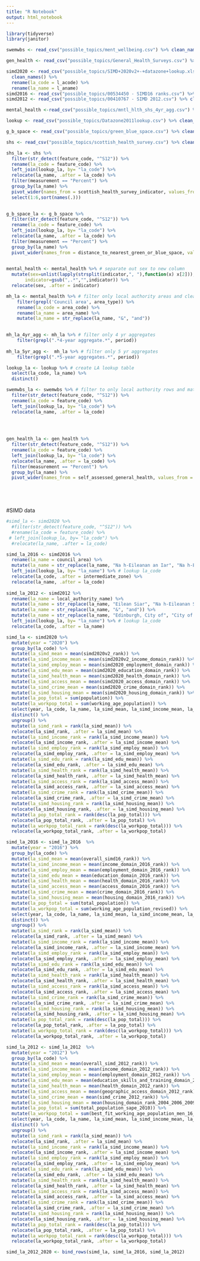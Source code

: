 ```yaml
---
title: "R Notebook"
output: html_notebook
---
```

```r
library(tidyverse)
library(janitor)
```

```r
swemwbs <- read_csv("possible_topics/ment_wellbeing.csv") %>% clean_names()

gen_health <- read_csv("possible_topics/General_Health_Surveys.csv") %>% clean_names()

simd2020 <- read_csv("possible_topics/SIMD+2020v2+-+datazone+lookup.xlsx - SIMD 2020v2 DZ lookup data.csv") %>% 
  clean_names() %>% 
  rename(la_code = l_acode) %>% 
  rename(la_name = l_aname)
simd2016 <- read_csv("possible_topics/00534450 - SIMD16 ranks.csv") %>% clean_names()
simd2012 <- read_csv("possible_topics/00410767 - SIMD 2012.csv") %>% clean_names()

mental_health <-read_csv("possible_topics/mntl_hlth_shs_4yr_agg.csv") %>% clean_names()

lookup <- read_csv("possible_topics/Datazone2011lookup.csv") %>% clean_names()

g_b_space <- read_csv("possible_topics/green_blue_space.csv") %>% clean_names()

shs <- read_csv("possible_topics/scottish_health_survey.csv") %>% clean_names()
```

```r
shs_la <- shs %>% 
  filter(str_detect(feature_code, "^S12")) %>% 
  rename(la_code = feature_code) %>% 
  left_join(lookup_la, by= "la_code") %>% 
  relocate(la_name, .after = la_code) %>% 
  filter(measurement == "Percent") %>% 
  group_by(la_name) %>% 
  pivot_wider(names_from = scottish_health_survey_indicator, values_from = value) %>% 
  select(1:6,sort(names(.)))
  
```

```r
g_b_space_la <- g_b_space %>%
  filter(str_detect(feature_code, "^S12")) %>% 
  rename(la_code = feature_code) %>% 
  left_join(lookup_la, by= "la_code") %>% 
  relocate(la_name, .after = la_code) %>% 
  filter(measurement == "Percent") %>% 
  group_by(la_name) %>% 
  pivot_wider(names_from = distance_to_nearest_green_or_blue_space, values_from = value)
  
```


```r
mental_health <- mental_health %>% # separate out sex to new column
  mutate(sex=unlist(lapply(strsplit(indicator,", "),function(x) x[2])),
       indicator=gsub(",.*","",indicator)) %>% 
  relocate(sex, .after = indicator)

mh_la <- mental_health %>% # filter only local authority areas and clean up
    filter(grepl('Council area', area_type)) %>% 
    rename(la_code = area_code) %>%
    rename(la_name = area_name) %>% 
    mutate(la_name = str_replace(la_name, "&", "and")) 
  

mh_la_4yr_agg <- mh_la %>% # filter only 4 yr aggregates
    filter(grepl(".*4-year aggregate.*", period))
  
mh_la_5yr_agg <-  mh_la %>% # filter only 5 yr aggregates
    filter(grepl(".*5-year aggregates.*", period))
```

```r


lookup_la <- lookup %>% # create LA lookup table 
  select(la_code, la_name) %>% 
  distinct()

swemwbs_la <- swemwbs %>% # filter to only local authority rows and match s12 code to LA name
  filter(str_detect(feature_code, "^S12")) %>% 
  rename(la_code = feature_code) %>% 
  left_join(lookup_la, by= "la_code") %>% 
  relocate(la_name, .after = la_code)

  
  

```

```r
gen_health_la <- gen_health %>% 
  filter(str_detect(feature_code, "^S12")) %>% 
  rename(la_code = feature_code) %>% 
  left_join(lookup_la, by= "la_code") %>% 
  relocate(la_name, .after = la_code) %>% 
  filter(measurement == "Percent") %>% 
  group_by(la_name) %>% 
  pivot_wider(names_from = self_assessed_general_health, values_from = value)



  
```
#SIMD data
```r
#simd_la <- simd2020 %>% 
  #filter(str_detect(feature_code, "^S12")) %>% 
  #rename(la_code = feature_code) %>% 
 # left_join(lookup_la, by= "la_code") %>% 
  #relocate(la_name, .after = la_code)

simd_la_2016 <- simd2016 %>% 
  rename(la_name = council_area) %>%
  mutate(la_name = str_replace(la_name, "Na h-Eileanan an Iar", "Na h-Eileanan Siar")) %>% #update change to LA name
  left_join(lookup_la, by= "la_name") %>% # lookup la_code
  relocate(la_code, .after = intermediate_zone) %>% 
  relocate(la_name, .after = la_code) 
  
simd_la_2012 <- simd2012 %>% 
  rename(la_name = local_authority_name) %>%
  mutate(la_name = str_replace(la_name, "Eilean Siar", "Na h-Eileanan Siar")) %>% #update changes to LA names
  mutate(la_name = str_replace(la_name, "&", "and")) %>%
  mutate(la_name = str_replace(la_name, "Edinburgh, City of", "City of Edinburgh")) %>%
  left_join(lookup_la, by= "la_name") %>% # lookup la_code
  relocate(la_code, .after = la_name) 
```

```r
 

simd_la <- simd2020 %>% 
  mutate(year = "2020") %>% 
  group_by(la_code) %>% 
  mutate(la_simd_mean = mean(simd2020v2_rank)) %>%
  mutate(la_simd_income_mean = mean(simd2020v2_income_domain_rank)) %>% 
  mutate(la_simd_employ_mean = mean(simd2020_employment_domain_rank)) %>% 
  mutate(la_simd_edu_mean = mean(simd2020_education_domain_rank)) %>% 
  mutate(la_simd_health_mean = mean(simd2020_health_domain_rank)) %>% 
  mutate(la_simd_access_mean = mean(simd2020_access_domain_rank)) %>% 
  mutate(la_simd_crime_mean = mean(simd2020_crime_domain_rank)) %>%
  mutate(la_simd_housing_mean = mean(simd2020_housing_domain_rank)) %>% 
  mutate(la_pop_total = sum(population)) %>% 
  mutate(la_workpop_total = sum(working_age_population)) %>% 
  select(year, la_code, la_name, la_simd_mean, la_simd_income_mean, la_simd_employ_mean, la_simd_edu_mean, la_simd_health_mean, la_simd_access_mean, la_simd_crime_mean, la_simd_housing_mean, la_pop_total, la_workpop_total) %>% 
  distinct() %>% 
  ungroup() %>% 
  mutate(la_simd_rank = rank(la_simd_mean)) %>% 
  relocate(la_simd_rank, .after = la_simd_mean) %>% 
  mutate(la_simd_income_rank = rank(la_simd_income_mean)) %>% 
  relocate(la_simd_income_rank, .after = la_simd_income_mean) %>% 
  mutate(la_simd_employ_rank = rank(la_simd_employ_mean)) %>% 
  relocate(la_simd_employ_rank, .after = la_simd_employ_mean) %>% 
  mutate(la_simd_edu_rank = rank(la_simd_edu_mean)) %>% 
  relocate(la_simd_edu_rank, .after = la_simd_edu_mean) %>% 
  mutate(la_simd_health_rank = rank(la_simd_health_mean)) %>% 
  relocate(la_simd_health_rank, .after = la_simd_health_mean) %>% 
  mutate(la_simd_access_rank = rank(la_simd_access_mean)) %>% 
  relocate(la_simd_access_rank, .after = la_simd_access_mean) %>% 
  mutate(la_simd_crime_rank = rank(la_simd_crime_mean)) %>% 
  relocate(la_simd_crime_rank, .after = la_simd_crime_mean) %>%  
  mutate(la_simd_housing_rank = rank(la_simd_housing_mean)) %>% 
  relocate(la_simd_housing_rank, .after = la_simd_housing_mean) %>% 
  mutate(la_pop_total_rank = rank(desc(la_pop_total))) %>% 
  relocate(la_pop_total_rank, .after = la_pop_total) %>% 
  mutate(la_workpop_total_rank = rank(desc(la_workpop_total))) %>% 
  relocate(la_workpop_total_rank, .after = la_workpop_total) 


```

```r
simd_la_2016 <- simd_la_2016  %>% 
  mutate(year = "2016") %>%
  group_by(la_code) %>% 
  mutate(la_simd_mean = mean(overall_simd16_rank)) %>%
  mutate(la_simd_income_mean = mean(income_domain_2016_rank)) %>% 
  mutate(la_simd_employ_mean = mean(employment_domain_2016_rank)) %>% 
  mutate(la_simd_edu_mean = mean(education_domain_2016_rank)) %>% 
  mutate(la_simd_health_mean = mean(health_domain_2016_rank)) %>% 
  mutate(la_simd_access_mean = mean(access_domain_2016_rank)) %>% 
  mutate(la_simd_crime_mean = mean(crime_domain_2016_rank)) %>%
  mutate(la_simd_housing_mean = mean(housing_domain_2016_rank)) %>% 
  mutate(la_pop_total = sum(total_population)) %>% 
  mutate(la_workpop_total = sum(working_age_population_revised)) %>% 
  select(year, la_code, la_name, la_simd_mean, la_simd_income_mean, la_simd_employ_mean, la_simd_edu_mean, la_simd_health_mean, la_simd_access_mean, la_simd_crime_mean, la_simd_housing_mean, la_pop_total, la_workpop_total) %>% 
  distinct() %>% 
  ungroup() %>% 
  mutate(la_simd_rank = rank(la_simd_mean)) %>% 
  relocate(la_simd_rank, .after = la_simd_mean) %>% 
  mutate(la_simd_income_rank = rank(la_simd_income_mean)) %>% 
  relocate(la_simd_income_rank, .after = la_simd_income_mean) %>% 
  mutate(la_simd_employ_rank = rank(la_simd_employ_mean)) %>% 
  relocate(la_simd_employ_rank, .after = la_simd_employ_mean) %>% 
  mutate(la_simd_edu_rank = rank(la_simd_edu_mean)) %>% 
  relocate(la_simd_edu_rank, .after = la_simd_edu_mean) %>% 
  mutate(la_simd_health_rank = rank(la_simd_health_mean)) %>% 
  relocate(la_simd_health_rank, .after = la_simd_health_mean) %>% 
  mutate(la_simd_access_rank = rank(la_simd_access_mean)) %>% 
  relocate(la_simd_access_rank, .after = la_simd_access_mean) %>% 
  mutate(la_simd_crime_rank = rank(la_simd_crime_mean)) %>% 
  relocate(la_simd_crime_rank, .after = la_simd_crime_mean) %>%  
  mutate(la_simd_housing_rank = rank(la_simd_housing_mean)) %>% 
  relocate(la_simd_housing_rank, .after = la_simd_housing_mean) %>% 
  mutate(la_pop_total_rank = rank(desc(la_pop_total))) %>% 
  relocate(la_pop_total_rank, .after = la_pop_total) %>% 
  mutate(la_workpop_total_rank = rank(desc(la_workpop_total))) %>% 
  relocate(la_workpop_total_rank, .after = la_workpop_total) 
```

```r
simd_la_2012 <- simd_la_2012  %>% 
  mutate(year = "2012") %>%
  group_by(la_code) %>% 
  mutate(la_simd_mean = mean(overall_simd_2012_rank)) %>%
  mutate(la_simd_income_mean = mean(income_domain_2012_rank)) %>% 
  mutate(la_simd_employ_mean = mean(employment_domain_2012_rank)) %>% 
  mutate(la_simd_edu_mean = mean(education_skills_and_training_domain_2012_rank)) %>% 
  mutate(la_simd_health_mean = mean(health_domain_2012_rank)) %>% 
  mutate(la_simd_access_mean = mean(geographic_access_domain_2012_rank)) %>% 
  mutate(la_simd_crime_mean = mean(simd_crime_2012_rank)) %>%
  mutate(la_simd_housing_mean = mean(housing_domain_rank_2004_2006_2009_2012)) %>% 
  mutate(la_pop_total = sum(total_population_sape_2010)) %>% 
  mutate(la_workpop_total = sum(best_fit_working_age_population_men_16_64_women_16_60_sape_2010)) %>% 
  select(year, la_code, la_name, la_simd_mean, la_simd_income_mean, la_simd_employ_mean, la_simd_edu_mean, la_simd_health_mean, la_simd_access_mean, la_simd_crime_mean, la_simd_housing_mean, la_pop_total, la_workpop_total) %>% 
  distinct() %>% 
  ungroup() %>% 
  mutate(la_simd_rank = rank(la_simd_mean)) %>% 
  relocate(la_simd_rank, .after = la_simd_mean) %>% 
  mutate(la_simd_income_rank = rank(la_simd_income_mean)) %>% 
  relocate(la_simd_income_rank, .after = la_simd_income_mean) %>% 
  mutate(la_simd_employ_rank = rank(la_simd_employ_mean)) %>% 
  relocate(la_simd_employ_rank, .after = la_simd_employ_mean) %>% 
  mutate(la_simd_edu_rank = rank(la_simd_edu_mean)) %>% 
  relocate(la_simd_edu_rank, .after = la_simd_edu_mean) %>% 
  mutate(la_simd_health_rank = rank(la_simd_health_mean)) %>% 
  relocate(la_simd_health_rank, .after = la_simd_health_mean) %>% 
  mutate(la_simd_access_rank = rank(la_simd_access_mean)) %>% 
  relocate(la_simd_access_rank, .after = la_simd_access_mean) %>% 
  mutate(la_simd_crime_rank = rank(la_simd_crime_mean)) %>% 
  relocate(la_simd_crime_rank, .after = la_simd_crime_mean) %>%  
  mutate(la_simd_housing_rank = rank(la_simd_housing_mean)) %>% 
  relocate(la_simd_housing_rank, .after = la_simd_housing_mean) %>% 
  mutate(la_pop_total_rank = rank(desc(la_pop_total))) %>% 
  relocate(la_pop_total_rank, .after = la_pop_total) %>% 
  mutate(la_workpop_total_rank = rank(desc(la_workpop_total))) %>% 
  relocate(la_workpop_total_rank, .after = la_workpop_total) 
```

```r
simd_la_2012_2020 <- bind_rows(simd_la, simd_la_2016, simd_la_2012)
```

